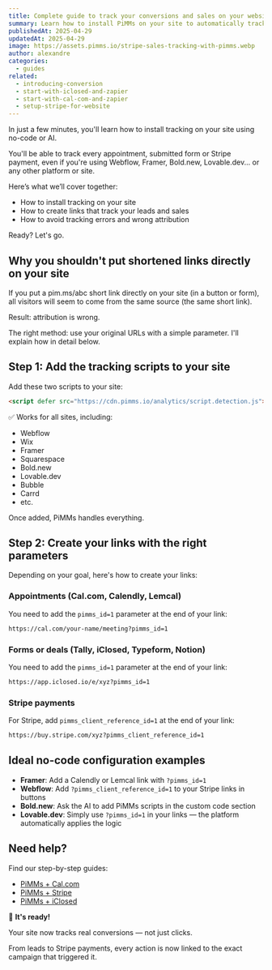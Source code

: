 ```yaml
---
title: Complete guide to track your conversions and sales on your website with AI
summary: Learn how to install PiMMs on your site to automatically track appointments, form submissions and Stripe sales — without writing a single line of code.
publishedAt: 2025-04-29
updatedAt: 2025-04-29
image: https://assets.pimms.io/stripe-sales-tracking-with-pimms.webp
author: alexandre
categories:
  - guides
related:
  - introducing-conversion
  - start-with-iclosed-and-zapier
  - start-with-cal-com-and-zapier
  - setup-stripe-for-website
---
```


In just a few minutes, you'll learn how to install tracking on your site using no-code or AI.

You'll be able to track every appointment, submitted form or Stripe payment, even if you're using Webflow, Framer, Bold.new, Lovable.dev... or any other platform or site.

Here’s what we’ll cover together:

- How to install tracking on your site
- How to create links that track your leads and sales
- How to avoid tracking errors and wrong attribution

Ready? Let's go.

## Why you shouldn't put shortened links directly on your site

If you put a pim.ms/abc short link directly on your site (in a button or form), all visitors will seem to come from the same source (the same short link).

Result: attribution is wrong.

The right method: use your original URLs with a simple parameter. I'll explain how in detail below.

## Step 1: Add the tracking scripts to your site

Add these two scripts to your site:

```html
<script defer src="https://cdn.pimms.io/analytics/script.detection.js"></script>
```

✅ Works for all sites, including:

- Webflow
- Wix
- Framer
- Squarespace
- Bold.new
- Lovable.dev
- Bubble
- Carrd
- etc.

Once added, PiMMs handles everything.

## Step 2: Create your links with the right parameters

Depending on your goal, here's how to create your links:

### Appointments (Cal.com, Calendly, Lemcal)

You need to add the `pimms_id=1` parameter at the end of your link:

```html
https://cal.com/your-name/meeting?pimms_id=1
```

### Forms or deals (Tally, iClosed, Typeform, Notion)

You need to add the `pimms_id=1` parameter at the end of your link:

```html
https://app.iclosed.io/e/xyz?pimms_id=1
```

### Stripe payments

For Stripe, add `pimms_client_reference_id=1` at the end of your link:

```html
https://buy.stripe.com/xyz?pimms_client_reference_id=1
```

## Ideal no-code configuration examples

- **Framer**: Add a Calendly or Lemcal link with `?pimms_id=1`
- **Webflow**: Add `?pimms_client_reference_id=1` to your Stripe links in buttons
- **Bold.new**: Ask the AI to add PiMMs scripts in the custom code section
- **Lovable.dev**: Simply use `?pimms_id=1` in your links — the platform automatically applies the logic

## Need help?

Find our step-by-step guides:

- [PiMMs + Cal.com](/blog/start-with-cal-com-and-zapier)
- [PiMMs + Stripe](/blog/setup-stripe-for-website)
- [PiMMs + iClosed](/blog/start-with-iclosed-and-zapier)

🌟 **It's ready!**

Your site now tracks real conversions — not just clicks.

From leads to Stripe payments, every action is now linked to the exact campaign that triggered it.
